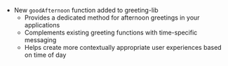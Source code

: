 - New `goodAfternoon` function added to greeting-lib
  - Provides a dedicated method for afternoon greetings in your applications
  - Complements existing greeting functions with time-specific messaging
  - Helps create more contextually appropriate user experiences based on time of day